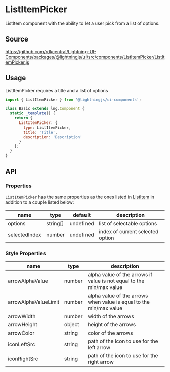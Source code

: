 
# ListItemPicker

ListItem component with the ability to let a user pick from a list of options.

## Source

https://github.com/rdkcentral/Lightning-UI-Components/packages/@lightningjs/ui/src/components/ListItemPicker/ListItemPicker.js

## Usage

ListItemPicker requires a title and a list of options

```js
import { ListItemPicker } from '@lightningjs/ui-components';

class Basic extends lng.Component {
  static _template() {
    return {
      ListItemPicker: {
        type: ListItemPicker,
        title: 'Title',
        description: 'Description'
      }
    };
  }
}
```

<Canvas>
  <Story id="controls-listitempicker--list-item-picker" />
</Canvas>

## API

### Properties

`ListItemPicker` has the same properties as the ones listed in [ListItem](?path=/docs/lightning/ui-listitem--listitem) in addition to a couple listed below:

| name          | type     | default   | description                      |
| ------------- | -------- | --------- | -------------------------------- |
| options       | string[] | undefined | list of selectable options       |
| selectedIndex | number   | undefined | index of current selected option |

### Style Properties

| name                 | type   | description                                                          |
| -------------------- | ------ | -------------------------------------------------------------------- |
| arrowAlphaValue      | number | alpha value of the arrows if value is not equal to the min/max value |
| arrowAlphaValueLimit | number | alpha value of the arrows when value is equal to the min/max value   |
| arrowWidth           | number | width of the arrows                                                  |
| arrowHeight          | object | height of the arrows                                                 |
| arrowColor           | string | color of the arrows                                                  |
| iconLeftSrc          | string | path of the icon to use for the left arrow                           |
| iconRightSrc         | string | path of the icon to use for the right arrow                          |
